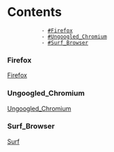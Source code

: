 = Contents =
            - [[#Firefox]]
            - [[#Ungoogled_Chromium]]
            - [[#Surf_Browser]]

=== Firefox ===
[[Firefox]]
===Ungoogled_Chromium===
[[Ungoogled_Chromium]]
===Surf_Browser===
[[Surf/Surf|Surf]]
